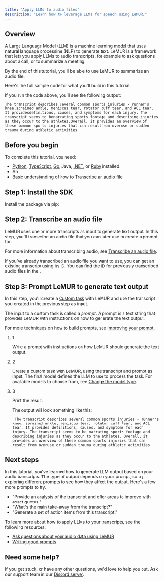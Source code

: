 ```yaml
---
title: "Apply LLMs to audio files"
description: "Learn how to leverage LLMs for speech using LeMUR."
---
```


## Overview[​](#overview "Direct link to Overview")

A Large Language Model (LLM) is a machine learning model that uses natural language processing (NLP) to generate text. [LeMUR](https://assemblyai.com/docs/api-reference/lemur) is a framework that lets you apply LLMs to audio transcripts, for example to ask questions about a call, or to summarize a meeting.

By the end of this tutorial, you'll be able to use LeMUR to summarize an audio file.

Here's the full sample code for what you'll build in this tutorial:

If you run the code above, you'll see the following output:

```
The transcript describes several common sports injuries - runner's knee,sprained ankle, meniscus tear, rotator cuff tear, and ACL tear. It providesdefinitions, causes, and symptoms for each injury. The transcript seems to benarrating sports footage and describing injuries as they occur to the athletes.Overall, it provides an overview of these common sports injuries that can resultfrom overuse or sudden trauma during athletic activities
```

## Before you begin[​](#before-you-begin "Direct link to Before you begin")

To complete this tutorial, you need:

* [Python](https://www.python.org/), [TypeScript](https://www.typescriptlang.org/), [Go](https://go.dev), Java, [.NET](https://dotnet.microsoft.com/en-us/download), or [Ruby](https://www.ruby-lang.org/en/documentation/installation/) installed.
* An .
* Basic understanding of how to [Transcribe an audio file](/docs/getting-started/transcribe-an-audio-file).

## Step 1: Install the SDK[​](#step-1-install-the-sdk "Direct link to Step 1: Install the SDK")

Install the package via pip:

## Step 2: Transcribe an audio file[​](#step-2-transcribe-an-audio-file "Direct link to Step 2: Transcribe an audio file")

LeMUR uses one or more transcripts as input to generate text output. In this step, you'll transcribe an audio file that you can later use to create a prompt for.

For more information about transcribing audio, see [Transcribe an audio file](/docs/getting-started/transcribe-an-audio-file).

<Check>
  If you've already transcribed an audio file you want to use, you can get an existing transcript using its ID. You can find the ID for previously transcribed audio files in the .
</Check>

## Step 3: Prompt LeMUR to generate text output[​](#step-3-prompt-lemur-to-generate-text-output "Direct link to Step 3: Prompt LeMUR to generate text output")

In this step, you'll create a [Custom task](https://assemblyai.com/docs/api-reference/lemur/task) with LeMUR and use the transcript you created in the previous step as input.

The input to a custom task is called a *prompt*. A prompt is a text string that provides LeMUR with instructions on how to generate the text output.

For more techniques on how to build prompts, see [Improving your prompt](/docs/lemur/improving-your-prompt).

1. 1

   Write a prompt with instructions on how LeMUR should generate the text output.

2. 2

   Create a custom task with LeMUR, using the transcript and prompt as input. The final model defines the LLM to use to process the task. For available models to choose from, see [Change the model type](/docs/lemur/customize-parameters#change-the-model-type).

3. 3

   Print the result.

   The output will look something like this:

   ```
    The transcript describes several common sports injuries - runner's knee, sprained ankle, meniscus tear, rotator cuff tear, and ACL tear. It provides definitions, causes, and symptoms for each injury. The transcript seems to be narrating sports footage and describing injuries as they occur to the athletes. Overall, it provides an overview of these common sports injuries that can result from overuse or sudden trauma during athletic activities
   ```

## Next steps[​](#next-steps "Direct link to Next steps")

In this tutorial, you've learned how to generate LLM output based on your audio transcripts. The type of output depends on your prompt, so try exploring different prompts to see how they affect the output. Here's a few more prompts to try.

* "Provide an analysis of the transcript and offer areas to improve with exact quotes."
* "What's the main take-away from the transcript?"
* "Generate a set of action items from this transcript."

To learn more about how to apply LLMs to your transcripts, see the following resources:

* [Ask questions about your audio data using LeMUR](/docs/lemur/ask-questions)
* [Writing good prompts](/docs/lemur/improving-your-prompt)

## Need some help?[​](#need-some-help "Direct link to Need some help?")

If you get stuck, or have any other questions, we'd love to help you out. Ask our support team in our [Discord server](https://discord.gg/aSMMpMadFh).
